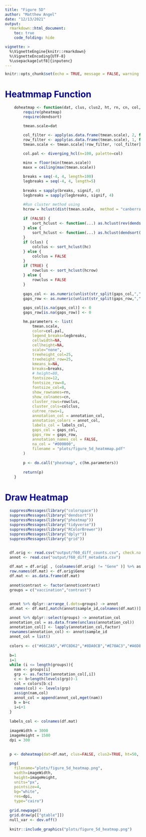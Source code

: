 ```yaml
---
title: "Figure 5D"
author: "Matthew Angel"
date: "12/13/2021"
output:
  rmarkdown::html_document:
    toc: true
    code_folding: hide

vignette: >
  %\VignetteEngine{knitr::rmarkdown}
  %\VignetteEncoding{UTF-8}
  %\usepackage[utf8]{inputenc}
---
```

<style type="text/css">

body{ /* Normal  */
      font-size: 12px;
  }
td {  /* Table  */
  font-size: 8px;
}
h1.title {
  font-size: 38px;
  color: DarkRed;
}
h1 { /* Header 1 */
  font-size: 28px;
  color: DarkBlue;
}
h2 { /* Header 2 */
    font-size: 22px;
  color: DarkBlue;
}
h3 { /* Header 3 */
  font-size: 18px;
  font-family: "Times New Roman", Times, serif;
  color: DarkBlue;
}
code.r{ /* Code block */
    font-size: 12px;
}
pre { /* Code block - determines code spacing between lines */
    font-size: 14px;
}
</style>

```r
knitr::opts_chunk$set(echo = TRUE, message = FALSE, warning = FALSE)

```

# Heatmmap Function

```r

    doheatmap <- function(dat, clus, clus2, ht, rn, cn, col, gaps_col, gaps_row) {
        require(pheatmap)
        require(dendsort)

        tmean.scale=dat

        col_filter <- apply(as.data.frame(tmean.scale), 2, function(z) all(is.na(z)))
        row_filter <- apply(as.data.frame(tmean.scale), 1, function(z) length(z[is.na(z)]) > 10)
        tmean.scale <- tmean.scale[!row_filter, !col_filter]

        col.pal <- diverging_hcl(n=100, palette=col)

        minx = floor(min(tmean.scale))
        maxx = ceiling(max(tmean.scale))

        breaks = seq(-4, 4, length=100)
        legbreaks = seq(-4, 4, length=5)
        
        breaks = sapply(breaks, signif, 4)
        legbreaks = sapply(legbreaks, signif, 4)

        #Run cluster method using
        hcrow = hclust(dist(tmean.scale,  method = "canberra"), method="complete")
        
        if (FALSE) {
            sort_hclust <- function(...) as.hclust(rev(dendsort(as.dendrogram(...))))
        } else {
            sort_hclust <- function(...) as.hclust(dendsort(as.dendrogram(...)))
        }
        if (clus) {
            colclus <- sort_hclust(hc)
        } else {
            colclus = FALSE
        }
        if (TRUE) {
            rowclus <- sort_hclust(hcrow)
        } else {
            rowclus = FALSE
        }
        
        gaps_col <- as.numeric(unlist(str_split(gaps_col,",")))
        gaps_row <- as.numeric(unlist(str_split(gaps_row,",")))

        gaps_col[is.na(gaps_col)] <- 0
        gaps_row[is.na(gaps_row)] <- 0

        hm.parameters <- list(
            tmean.scale, 
            color=col.pal,
            legend_breaks=legbreaks,
            cellwidth=NA, 
            cellheight=NA, 
            scale="none",
            treeheight_col=25,
            treeheight_row=25,
            kmeans_k=NA,
            breaks=breaks,
            # height=80,
            fontsize=12,
            fontsize_row=8,
            fontsize_col=8,
            show_rownames=rn, 
            show_colnames=cn,
            cluster_rows=rowclus, 
            cluster_cols=colclus,
            cutree_rows=1,
            annotation_col = annotation_col,
            annotation_colors = annot_col,
            labels_col = labels_col,
            gaps_col = gaps_col,
            gaps_row = gaps_row,
            annotation_names_col = FALSE,
            na_col = "#000000",
            filename = "plots/figure_5d_heatmmap.pdf"
        )
        
        p <- do.call("pheatmap", c(hm.parameters))
        
        return(p)
    }
```

# Draw Heatmap

```r

  suppressMessages(library("colorspace"))
  suppressMessages(library("dendsort"))
  suppressMessages(library("pheatmap"))
  suppressMessages(library("tidyverse"))
  suppressMessages(library("RColorBrewer"))
  suppressMessages(library("dplyr"))
  suppressMessages(library("grid"))

  
  df.orig <- read.csv("output/f60_diff_counts.csv", check.names = FALSE)
  annot <- read.csv("output/f60_diff_metadata.csv")

  df.mat = df.orig[ , (colnames(df.orig) != "Gene" )] %>% as.data.frame
  row.names(df.mat) <- df.orig$Gene
  df.mat <- as.data.frame(df.mat)
  
  annot$contrast <- factor(annot$contrast)
  groups = c("vaccination","contrast")
  

  annot %>% dplyr::arrange_(.dots=groups) -> annot
  df.mat <- df.mat[,match(annot$sample_id,colnames(df.mat))] 

  annot %>% dplyr::select(groups) -> annotation_col 
  annotation_col = as.data.frame(unclass(annotation_col))
  annotation_col[] <- lapply(annotation_col,factor)
  rownames(annotation_col) <- annot$sample_id
  annot_col = list()
  
  colors <- c("#66C2A5","#FC8D62","#8DA0CB","#E78AC3","#A6D854","#FFD92F","#E5C494")
  
  b=1
  i=1
  while (i <= length(groups)){
    nam <- groups[i]
    grp <- as.factor(annotation_col[,i])
    c <- b+length(levels(grp))-1
    col = colors[b:c]
    names(col) <- levels(grp)
    assign(nam,col)
    annot_col = append(annot_col,mget(nam))
    b = b+c
    i=i+1
  }
  
  labels_col <- colnames(df.mat)
  
  imageWidth = 3000
  imageHeight = 1500
  dpi = 300
  
  
  p <- doheatmap(dat=df.mat, clus=FALSE, clus2=TRUE, ht=50, rn=TRUE, cn=FALSE, col="Blue-Red 3", gaps_col = "45,90,135", gaps_row = "")

  png(
    filename="plots/figure_5d_heatmap.png",
    width=imageWidth,
    height=imageHeight,
    units="px",
    pointsize=4,
    bg="white",
    res=dpi,
    type="cairo")
  
  grid.newpage()
  grid.draw(p[["gtable"]])
  null_var <- dev.off()
  
  knitr::include_graphics("plots/figure_5d_heatmap.png")
```
